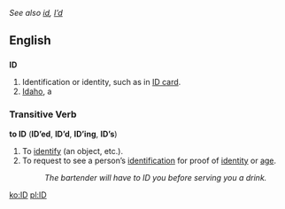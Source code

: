 ''See also [[id]], [[I'd|I’d]]''
==English==

==={{Abbreviation}}===
'''ID'''
#Identification or identity, such as in [[ID card]].
#[[Idaho]], a {{USstate}}

===Transitive Verb===
'''to ID''' ('''ID’ed''', '''ID’d''', '''ID’ing''', '''ID’s''')
#To [[identify]] (an object, etc.).
#To request to see a person’s [[identification]] for proof of [[identity]] or [[age]].
#:''The bartender will have to ID you before serving you a drink.''

[[ko:ID]]
[[pl:ID]]